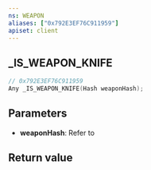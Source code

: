 ```yaml
---
ns: WEAPON
aliases: ["0x792E3EF76C911959"]
apiset: client
---
```

## _IS_WEAPON_KNIFE

```c
// 0x792E3EF76C911959
Any _IS_WEAPON_KNIFE(Hash weaponHash);
```


## Parameters
* **weaponHash**: Refer to <EmbeddedEnum type="eWeaponHash" />

## Return value
